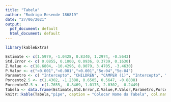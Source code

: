 ```yaml
---
title: "Tabela"
author: "Rodrigo Resende 186819"
date: "27/06/2021"
output:
  pdf_document: default
  html_document: default
---
```


```r
library(kableExtra)
```


```r
Estimate <- c(1.5979, -1.0428, 0.8340, 1.2974, -0.5643)
Std.Error <- c( 0.0855, 0.1000, 0.0936, 0.3739, 0.1630)
Z.Value <- c(18.6804, -10.4296, 8.9079, 3.4705, -3.4630)
P.Valor <- c("<0.001","<0.001","<0.001","5e-04","5e-04")
Parametro <- c( "Intercepto", "CHILDREN", "CAMPER (1)", "Intercepto", "PEARSONS")
Porcento2.5 <- c(1.4302, -1.2388, 0.6505, 0.5647, -0.8838)  
Porcento97.5 <- c(1.7655, -0.8469, 1.0175, 2.0302, -0.2449)
Tabela <- data.frame(Estimate,Std.Error,Z.Value,P.Valor,Parametro,Porcento2.5,Porcento97.5)
knitr::kable(Tabela,"pipe", caption = "Colocar Nome da Tabela", col.names = c("Estimate","Std.Error","Z.Value","P.Valor","Parametro", "2.5%","97.5%"),align = c("l","c","c",                                                                        "c","c","c","c"))

```

